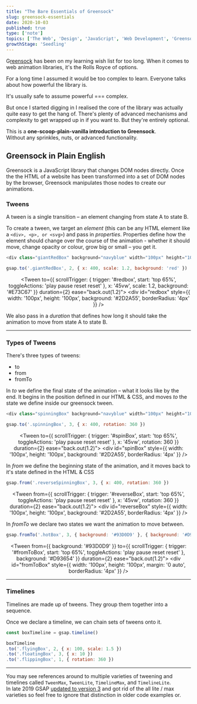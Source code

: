 ```yaml
---
title: "The Bare Essentials of Greensock"
slug: greensock-essentials
date: 2020-10-03
published: true
type: ['note']
topics: ['The Web', 'Design', 'JavaScript', 'Web Development', 'Greensock']
growthStage: 'Seedling'
---
```


<IntroParagraph>

G[reensock](https://greensock.com/) has been on my learning wish list for too long.
When it comes to web animation libraries,  it's the Rolls Royce of options.

</IntroParagraph>

For a long time I assumed it would be too complex to learn. Everyone talks about how powerful the library is.

It's usually safe to assume powerful === complex.

But once I started digging in I realised the core of the library was actually quite easy to get the hang of. There's plenty of advanced mechanisms and complexity to get wrapped up in if you want to. But they're entirely optional.

This is a **one-scoop-plain-vanilla introduction to Greensock**.  
Without any sprinkles, nuts, or advanced functionality.   

## Greensock in Plain English

Greensock is a JavaScript library that changes DOM nodes directly. Once the the HTML of a website has been transformed into a set of DOM nodes by the browser, Greensock manipulates those nodes to create our animations.

### Tweens
A tween is a single transition – an element changing from state A to state B.

To create a tween, we target an _element_ (this can be any HTML element like a `<div>, <p>, or <svg>`) and pass in _properties_.
Properties define how the element should change over the course of the animation - whether it should move, change opacity or colour, grow big or small – you get it.

```js
<div class="giantRedBox" background="navyblue" width="100px" height="100px" />

gsap.to('.giantRedBox', 2, { x: 400, scale: 1.2, background: 'red' })
```
<Center>

<Tween to={{
    scrollTrigger: {
        trigger: '#redbox',
        start: 'top 65%',
        toggleActions: 'play pause reset reset'
    },
        x: '45vw',
        scale: 1.2,
        background: '#E73C67'
    }} duration={2} ease="back.out(1.2)">
    <div id="redbox" style={{ width: '100px', height: '100px', background: '#2D2A55', borderRadius: '4px' }} />
</Tween>

</Center>

We also pass in a _duration_ that defines how long it should take the animation to move from state A to state B.

---

### Types of Tweens

There's three types of tweens:
- to
- from
- fromTo

In *to* we define the final state of the animation – what it looks like by the end.
It begins in the position defined in our HTML & CSS, and moves _to_ the state we define inside our greensock tween.

```js
<div class="spinningBox" background="navyblue" width="100px" height="100px" />

gsap.to('.spinningBox', 3, { x: 400, rotation: 360 })
```
<Center>

<Tween to={{
    scrollTrigger: {
        trigger: '#spinBox',
        start: 'top 65%',
        toggleActions: 'play pause reset reset'
    },
        x: '45vw',
        rotation: 360
    }} duration={2} ease="back.out(1.2)">
    <div id="spinBox" style={{ width: '100px', height: '100px', background: '#2D2A55', borderRadius: '4px' }} />
</Tween>

</Center>

In *from* we define the beginning state of the animation, and it moves back to it's state defined in the HTML & CSS

```js
gsap.from('.reverseSpinningBox', 3, { x: 400, rotation: 360 })
```

<Center>

<Tween from={{
    scrollTrigger: {
        trigger: '#reverseBox',
        start: 'top 65%',
        toggleActions: 'play pause reset reset'
    },
        x: '45vw',
        rotation: 360
    }} duration={2} ease="back.out(1.2)">
    <div id="reverseBox" style={{ width: '100px', height: '100px', background: '#2D2A55', borderRadius: '4px' }} />
</Tween>

</Center>

In *fromTo* we declare two states we want the animation to move between.

```js
gsap.fromTo('.hotBox', 3, { background: '#93D0D9' }, { background: '#D93654' })
```

<Center>

<Tween from={{ background: '#93D0D9' }} to={{
    scrollTrigger: {
        trigger: '#fromToBox',
        start: 'top 65%',
        toggleActions: 'play pause reset reset'
    },
        background: '#D93654'
    }} duration={2} ease="back.out(1.2)">
    <div id="fromToBox" style={{ width: '100px', height: '100px', margin: '0 auto', borderRadius: '4px' }} />
</Tween>

</Center>

---

### Timelines
Timelines are made up of tweens.
They group them together into a sequence.

Once we declare a timeline, we can chain sets of tweens onto it.

```js
const boxTimeline = gsap.timeline()

boxTimeline
.to('.flyingBox', 2, { x: 100, scale: 1.5 })
.to('.floatingBox', 3, { x: 10 })
.to('.flippingBox', 1, { rotation: 360 })
```

---

<Subtext>

You may see references around to multiple varieties of tweening and timelines called `TweenMax`, `TweenLite`, `TimelineMax`, and `TimelineLite`.  
In late 2019 GSAP [updated to version 3](https://greensock.com/3-release-notes) and got rid of the all lite / max varieties so feel free to ignore that distinction in older code examples or.

</Subtext>